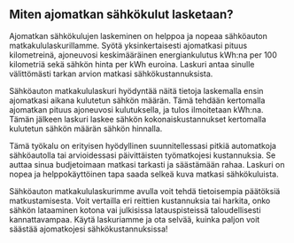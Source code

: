 ## Miten ajomatkan sähkökulut lasketaan?

Ajomatkan sähkökulujen laskeminen on helppoa ja nopeaa sähköauton matkakululaskurillamme. Syötä yksinkertaisesti ajomatkasi pituus kilometreinä, ajoneuvosi keskimääräinen energiankulutus kWh:na per 100 kilometriä sekä sähkön hinta per kWh euroina. Laskuri antaa sinulle välittömästi tarkan arvion matkasi sähkökustannuksista.

Sähköauton matkakululaskuri hyödyntää näitä tietoja laskemalla ensin ajomatkasi aikana kulutetun sähkön määrän. Tämä tehdään kertomalla ajomatkan pituus ajoneuvosi kulutuksella, ja tulos ilmoitetaan kWh:na. Tämän jälkeen laskuri laskee sähkön kokonaiskustannukset kertomalla kulutetun sähkön määrän sähkön hinnalla.

Tämä työkalu on erityisen hyödyllinen suunnitellessasi pitkiä automatkoja sähköautolla tai arvioidessasi päivittäisten työmatkojesi kustannuksia. Se auttaa sinua budjetoimaan matkasi tarkasti ja säästämään rahaa. Laskuri on nopea ja helppokäyttöinen tapa saada selkeä kuva matkasi sähkökuluista.

Sähköauton matkakululaskurimme avulla voit tehdä tietoisempia päätöksiä matkustamisesta. Voit vertailla eri reittien kustannuksia tai harkita, onko sähkön lataaminen kotona vai julkisissa latauspisteissä taloudellisesti kannattavampaa. Käytä laskuriamme ja ota selvää, kuinka paljon voit säästää ajomatkojesi sähkökustannuksissa!
